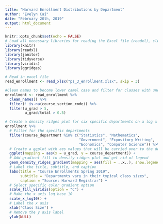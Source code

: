 ```yaml
---
title: "Harvard Enrollment Distributions by Department"
author: "Evelyn Cai"
date: "February 20th, 2019"
output: html_document
---
```


```r
knitr::opts_chunk$set(echo = FALSE)
# Load all necessary libraries for reading the Excel file (readxl), cleaning the names to lower camelcase (janitor), attaching R chunks and knitting (knitr), the ever-useful tidyverse, the color gradient (viridis), and the denisty ridges plot (ggridges)
library(knitr)
library(readxl)
library(janitor)
library(tidyverse)
library(viridis)
library(ggridges)
```

```r

# Read in excel file
read_enrollment <- read_xlsx("ps_3_enrollment.xlsx", skip = 3) 

#Clean names to become lower camel case and filter for classes with undergraduate enrollment of over five and with a majority of undergraduates
enrollment <- read_enrollment %>% 
  clean_names() %>%
  filter(! is.na(course_section_code)) %>% 
  filter(u_grad > 5,
         u_grad/total > 0.5)

# Create a density ridges plot for six specific departments on a log x scale
enrollment %>%
  # Filter for the specific departments
  filter(course_department %in% c("Statistics", "Mathematics",
                                  "Government", "Expository Writing",
                                  "Economics", "Computer Science")) %>%
  # Create a ggplot with aes values that will be carried over to the density ridges plot
  ggplot(mapping = aes(x = u_grad, y = course_department)) +
  # Add gradient fill to density ridges plot and get rid of legend
  geom_density_ridges_gradient(mapping = aes(fill = ..x..), show.legend = FALSE) +
  # Label the title, subtitle, and caption
  labs(title = "Course Enrollments Spring 2019",
       subtitle = "Departments vary in their typical class sizes",
       caption = "Source: Harvard Registrar") +
  # Select specific color gradient option
  scale_fill_viridis(option = "C") +
  # Make the x axis log base 10
  scale_x_log10() +
  # Label the x axis
  xlab("Class Size") +
  # Remove the y axis label
  ylab(NULL)
```
